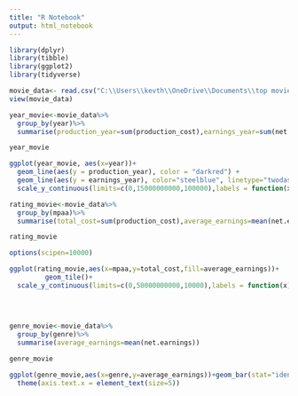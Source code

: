 ---
title: "R Notebook"
output: html_notebook
---

```{r}
library(dplyr)
library(tibble)
library(ggplot2)
library(tidyverse)
```

```{r}
movie_data<- read.csv("C:\\Users\\kevth\\OneDrive\\Documents\\top movies by production budget.csv")
view(movie_data)
```

```{r}
year_movie<-movie_data%>%
  group_by(year)%>%
  summarise(production_year=sum(production_cost),earnings_year=sum(net.earnings))

year_movie


```

```{r}
ggplot(year_movie, aes(x=year))+
  geom_line(aes(y = production_year), color = "darkred") +
  geom_line(aes(y = earnings_year), color="steelblue", linetype="twodash")+
  scale_y_continuous(limits=c(0,15000000000,100000),labels = function(x) format(x, scientific = FALSE))
```

```{r}
rating_movie<-movie_data%>%
  group_by(mpaa)%>%
  summarise(total_cost=sum(production_cost),average_earnings=mean(net.earnings))

rating_movie
```

```{r}
options(scipen=10000)

ggplot(rating_movie,aes(x=mpaa,y=total_cost,fill=average_earnings))+
         geom_tile()+
  scale_y_continuous(limits=c(0,50000000000,10000),labels = function(x) format(x, scientific = FALSE))
  
         
      
```

```{r}
genre_movie<-movie_data%>%
  group_by(genre)%>%
  summarise(average_earnings=mean(net.earnings))

genre_movie
```

```{r}
ggplot(genre_movie,aes(x=genre,y=average_earnings))+geom_bar(stat="identity",fill='blue')+
  theme(axis.text.x = element_text(size=5))

```
